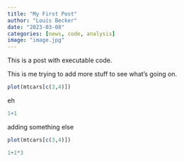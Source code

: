 ```yaml
---
title: "My First Post"
author: "Louis Becker"
date: "2023-03-08"
categories: [news, code, analysis]
image: "image.jpg"
---
```


This is a post with executable code.

This is me trying to add more stuff to see what's going on. 

```r
plot(mtcars[c(3,4)])
```

eh

```r
1+1
```

adding something else

```r
plot(mtcars[c(3,4)])
```

```python
1+1*3
```